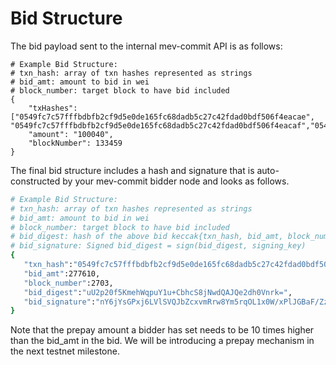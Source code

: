 # Bid Structure

The bid payload sent to the internal mev-commit API is as follows:

```text
# Example Bid Structure:
# txn_hash: array of txn hashes represented as strings
# bid_amt: amount to bid in wei
# block_number: target block to have bid included
{
    "txHashes": ["0549fc7c57fffbdbfb2cf9d5e0de165fc68dadb5c27c42fdad0bdf506f4eacae", "0549fc7c57fffbdbfb2cf9d5e0de165fc68dadb5c27c42fdad0bdf506f4eacaf","0549fc7c57fffbdbfb2cf9d5e0de165fc68dadb5c27c42fdad0bdf506f4effff"],
    "amount": "100040",
    "blockNumber": 133459
}
```

The final bid structure includes a hash and signature that is auto-constructed by your mev-commit bidder node and looks as follows.

```bash
# Example Bid Structure:
# txn_hash: array of txn hashes represented as strings
# bid_amt: amount to bid in wei
# block_number: target block to have bid included
# bid_digest: hash of the above bid keccak{txn_hash, bid_amt, block_number}
# bid_signature: Signed bid_digest = sign(bid_digest, signing_key)
{
   "txn_hash":"0549fc7c57fffbdbfb2cf9d5e0de165fc68dadb5c27c42fdad0bdf506f4eacae,0549fc7c57fffbdbfb2cf9d5e0de165fc68dadb5c27c42fdad0bdf506f4eacaf,0549fc7c57fffbdbfb2cf9d5e0de165fc68dadb5c27c42fdad0bdf506f4effff",
   "bid_amt":277610,
   "block_number":2703,
   "bid_digest":"uU2p20f5KmehWqpuY1u+CbhcS8jNwdQAJQe2dh0Vnrk=",
   "bid_signature":"nY6jYsGPxj6LVlSVQJbZcxvmRrw8Ym5rqOL1x0W/xPlJGBaF/ZzzjkxiioY/MDiRGvlflSWeoT0fh3aIJiJxAhw="
}
```
Note that the prepay amount a bidder has set needs to be 10 times higher than the bid_amt in the bid. We will be introducing a prepay mechanism in the next testnet milestone.
